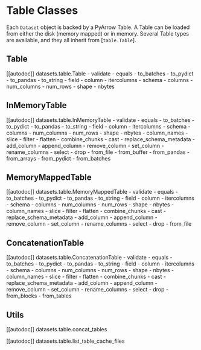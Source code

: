 # Table Classes

Each `Dataset` object is backed by a PyArrow Table.
A Table can be loaded from either the disk (memory mapped) or in memory.
Several Table types are available, and they all inherit from [`table.Table`].

## Table

[[autodoc]] datasets.table.Table
    - validate
    - equals
    - to_batches
    - to_pydict
    - to_pandas
    - to_string
    - field
    - column
    - itercolumns
    - schema
    - columns
    - num_columns
    - num_rows
    - shape
    - nbytes

## InMemoryTable

[[autodoc]] datasets.table.InMemoryTable
    - validate
    - equals
    - to_batches
    - to_pydict
    - to_pandas
    - to_string
    - field
    - column
    - itercolumns
    - schema
    - columns
    - num_columns
    - num_rows
    - shape
    - nbytes
    - column_names
    - slice
    - filter
    - flatten
    - combine_chunks
    - cast
    - replace_schema_metadata
    - add_column
    - append_column
    - remove_column
    - set_column
    - rename_columns
    - select
    - drop
    - from_file
    - from_buffer
    - from_pandas
    - from_arrays
    - from_pydict
    - from_batches

## MemoryMappedTable

[[autodoc]] datasets.table.MemoryMappedTable
    - validate
    - equals
    - to_batches
    - to_pydict
    - to_pandas
    - to_string
    - field
    - column
    - itercolumns
    - schema
    - columns
    - num_columns
    - num_rows
    - shape
    - nbytes
    - column_names
    - slice
    - filter
    - flatten
    - combine_chunks
    - cast
    - replace_schema_metadata
    - add_column
    - append_column
    - remove_column
    - set_column
    - rename_columns
    - select
    - drop
    - from_file

## ConcatenationTable

[[autodoc]] datasets.table.ConcatenationTable
    - validate
    - equals
    - to_batches
    - to_pydict
    - to_pandas
    - to_string
    - field
    - column
    - itercolumns
    - schema
    - columns
    - num_columns
    - num_rows
    - shape
    - nbytes
    - column_names
    - slice
    - filter
    - flatten
    - combine_chunks
    - cast
    - replace_schema_metadata
    - add_column
    - append_column
    - remove_column
    - set_column
    - rename_columns
    - select
    - drop
    - from_blocks
    - from_tables

## Utils

[[autodoc]] datasets.table.concat_tables

[[autodoc]] datasets.table.list_table_cache_files
